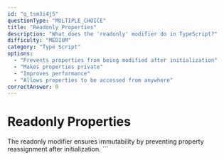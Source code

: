 ```yaml
---
id: "q_tsm3i4j5"
questionType: "MULTIPLE_CHOICE"
title: "Readonly Properties"
description: "What does the 'readonly' modifier do in TypeScript?"
difficulty: "MEDIUM"
category: "Type Script"
options:
  - "Prevents properties from being modified after initialization"
  - "Makes properties private"
  - "Improves performance"
  - "Allows properties to be accessed from anywhere"
correctAnswer: 0
---
```


# Readonly Properties

The readonly modifier ensures immutability by preventing property reassignment after initialization.
\`\`\`
